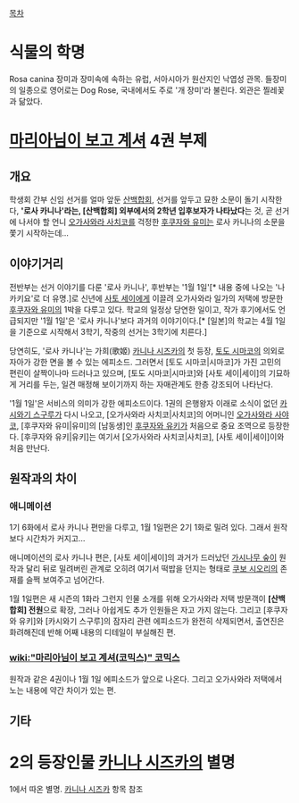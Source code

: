 [[목차]]
= 식물의 학명 =
Rosa canina 
장미과 장미속에 속하는 유럽, 서아시아가 원산지인 낙엽성 관목. 
들장미의 일종으로 영어로는 Dog Rose, 국내에서도 주로 '개 장미'라 불린다. 외관은 찔레꽃과 닮았다. 

= [[마리아님이 보고 계셔]] 4권 부제 =
== 개요 ==
학생회 간부 신임 선거를 얼마 앞둔 [[산백합회]], 선거를 앞두고 묘한 소문이 돌기 시작한다, ''''로사 카니나'라는, [산백합회] 외부에서의 2학년 입후보자가 나타났다'''는 것, 곧 선거에 나서야 할 언니 [[오가사와라 사치코]]를 걱정한 [[후쿠자와 유미]]는 로사 카니나의 소문을 쫓기 시작하는데…

== 이야기거리 ==
전반부는 선거 이야기를 다룬 '로사 카니나', 후반부는 '1월 1일'[* 내용 중에 나오는 '나카키요'로 더 유명.]로 신년에 [[사토 세이]]에게 이끌려 오가사와라 일가의 저택에 방문한 [[후쿠자와 유미]]의 1박을 다루고 있다. 학교의 일정상 당연한 일이고, 작가 후기에서도 언급되지만 '1월 1일'은 '로사 카니나'보다 과거의 이야기이다.[* [일본]의 학교는 4월 1일을 기준으로 시작해서 3학기, 작중의 선거는 3학기에 치른다.]
 
당연히도, '로사 카니나'는 가희(歌姬) [[카니나 시즈카]]의 첫 등장, [[토도 시마코]]의 의외로 자아가 강한 면을 볼 수 있는 에피소드. 그러면서 [토도 시마코|시마코]가 가진 고민의 편린이 살짝이나마 드러나고 있으며, [토도 시마코|시마코]와 [사토 세이|세이]의 기묘하게 거리를 두는, 일견 매정해 보이기까지 하는 자매관계도 한층 강조되어 나타난다.

'1월 1일'은 서비스의 의미가 강한 에피소드이다. 1권의 은행왕자 이래로 소식이 없던 [[카시와기 스구루]]가 다시 나오고, [오가사와라 사치코|사치코]의 어머니인 [[오가사와라 사야코]], [후쿠자와 유미|유미]의 [남동생]인 [[후쿠자와 유키]]가 처음으로 중요 조역으로 등장한다. [후쿠자와 유키|유키]는 여기서 [오가사와라 사치코|사치코], [사토 세이|세이]이와 처음 만난다. 

== 원작과의 차이 ==
=== 애니메이션 ===
1기 6화에서 로사 카니나 편만을 다루고, 1월 1일편은 2기 1화로 밀려 있다. 그래서 원작보다 시간차가 커지고… 

애니메이션의 로사 카니나 편은, [사토 세이|세이]의 과거가 드러났던 [[가시나무 숲]]이 원작과 달리 뒤로 밀려버린 관계로 오히려 여기서 떡밥을 던지는 형태로 [[쿠보 시오리]]의 존재를 슬쩍 보여주고 넘어간다. 

1월 1일편은 새 시즌의 1화라 그런지 인물 소개를 위해 오가사와라 저택 방문객이 '''[산백합회] 전원'''으로 확장, 그러나 아쉽게도 추가 인원들은 자고 가지 않는다. 그리고 [후쿠자와 유키]와 [카시와기 스구루]의 잠자리 관련 에피소드가 완전히 삭제되면서, 출연진은 화려해진데 반해 어째 내용의 디테일이 부실해진 편.

=== [[wiki:"마리아님이 보고 계셔(코믹스)" 코믹스]] ===
원작과 같은 4권이나 1월 1일 에피소드가 앞으로 나온다. 그리고 오가사와라 저택에서 노는 내용에 약간 차이가 있는 편. 

== 기타 ==
= 2의 등장인물 [[카니나 시즈카]]의 별명 =
1에서 따온 별명. [[카니나 시즈카]] 항목 참조
